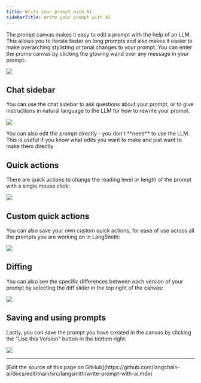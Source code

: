 ```yaml
---
title: Write your prompt with AI
sidebarTitle: Write your prompt with AI
---
```


The prompt canvas makes it easy to edit a prompt with the help of an LLM. This allows you to iterate faster on long prompts and also makes it easier to make overarching stylisting or tonal changes to your prompt. You can enter the promp canvas by clicking the glowing wand over any message in your prompt:

![](/langsmith/images/prompt-canvas-open.gif)

## Chat sidebar

You can use the chat sidebar to ask questions about your prompt, or to give instructions in natural language to the LLM for how to rewrite your prompt.

![](/langsmith/images/prompt-canvas-rewrite.gif)

<Note>
You can also edit the prompt directly - you don't **need** to use the LLM. This is useful if you know what edits you want to make and just want to make them directly
</Note>

## Quick actions

There are quick actions to change the reading level or length of the prompt with a single mouse click:

![](/langsmith/images/prompt-canvas-quick-actions.gif)

## Custom quick actions

You can also save your own custom quick actions, for ease of use across all the prompts you are working on in LangSmith:

![](/langsmith/images/prompt-canvas-custom-quick-action.gif)

## Diffing

You can also see the specific differences between each version of your prompt by selecting the diff slider in the top right of the canvas:

![](/langsmith/images/prompt-canvas-diff.gif)

## Saving and using prompts

Lastly, you can save the prompt you have created in the canvas by clicking the "Use this Version" button in the bottom right:

![](/langsmith/images/prompt-canvas-save.gif)

---

<Callout icon="pen-to-square" iconType="regular">
  [Edit the source of this page on GitHub](https://github.com/langchain-ai/docs/edit/main/src/langsmith/write-prompt-with-ai.mdx)
</Callout>
